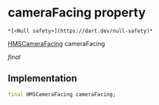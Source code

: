 # cameraFacing property

    *[<Null safety>](https://dart.dev/null-safety)*

[HMSCameraFacing](../../enum_hms_camera_facing/HMSCameraFacing-class) cameraFacing

_final_

## Implementation

```dart
final HMSCameraFacing cameraFacing;


```
